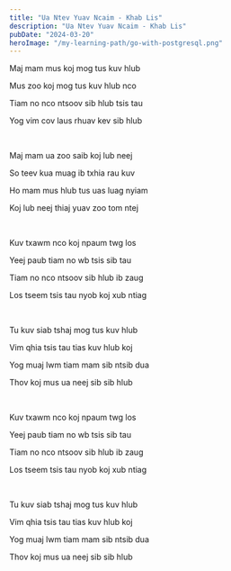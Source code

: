 ```yaml
---
title: "Ua Ntev Yuav Ncaim - Khab Lis"
description: "Ua Ntev Yuav Ncaim - Khab Lis"
pubDate: "2024-03-20"
heroImage: "/my-learning-path/go-with-postgresql.png"
---
```


Maj mam mus koj mog tus kuv hlub

Mus zoo koj mog tus kuv hlub nco

Tiam no nco ntsoov sib hlub tsis tau

Yog vim cov laus rhuav kev sib hlub

<br />

Maj mam ua zoo saib koj lub neej

So teev kua muag ib txhia rau kuv

Ho mam mus hlub tus uas luag nyiam

Koj lub neej thiaj yuav zoo tom ntej

<br />

Kuv txawm nco koj npaum twg los

Yeej paub tiam no wb tsis sib tau

Tiam no nco ntsoov sib hlub ib zaug

Los tseem tsis tau nyob koj xub ntiag

<br />

Tu kuv siab tshaj mog tus kuv hlub

Vim qhia tsis tau tias kuv hlub koj

Yog muaj lwm tiam mam sib ntsib dua

Thov koj mus ua neej sib sib hlub

<br />

Kuv txawm nco koj npaum twg los

Yeej paub tiam no wb tsis sib tau

Tiam no nco ntsoov sib hlub ib zaug

Los tseem tsis tau nyob koj xub ntiag

<br />

Tu kuv siab tshaj mog tus kuv hlub

Vim qhia tsis tau tias kuv hlub koj

Yog muaj lwm tiam mam sib ntsib dua

Thov koj mus ua neej sib sib hlub
